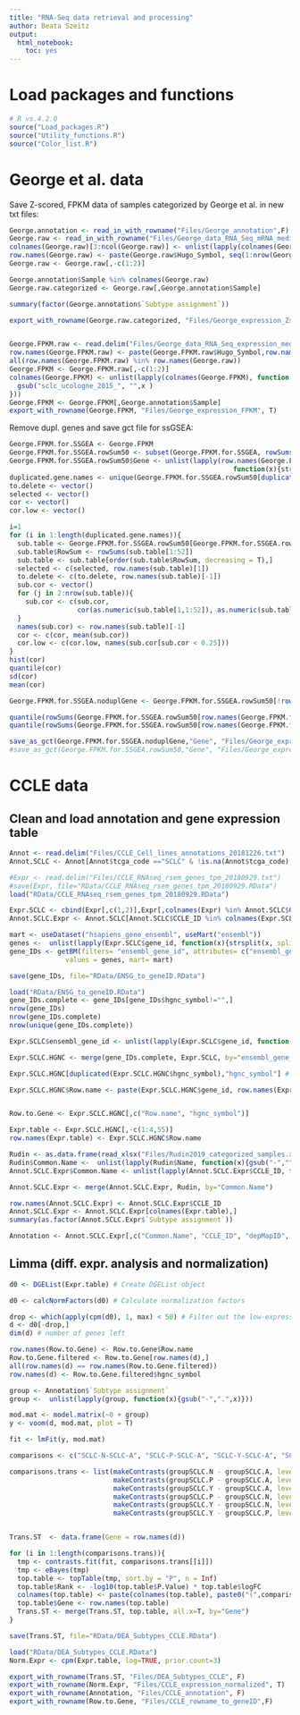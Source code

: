 ```yaml
---
title: "RNA-Seq data retrieval and processing"
author: Beata Szeitz
output:
  html_notebook:
    toc: yes
---
```




# Load packages and functions


```r
# R vs.4.2.0
source("Load_packages.R")
source("Utility_functions.R")
source("Color_list.R")
```

# George et al. data


Save Z-scored, FPKM data of samples categorized by George et al. in new txt files:

```r

George.annotation <- read_in_with_rowname("Files/George_annotation",F)
George.raw <- read_in_with_rowname("Files/George_data_RNA_Seq_mRNA_median_all_sample_Zscores",F)
colnames(George.raw)[3:ncol(George.raw)] <- unlist(lapply(colnames(George.raw)[3:ncol(George.raw)], function(x){gsub("sclc_ucologne_2015_","",x)}))
row.names(George.raw) <- paste(George.raw$Hugo_Symbol, seq(1:nrow(George.raw)), sep="_")
George.raw <- George.raw[,-c(1:2)]

George.annotation$Sample %in% colnames(George.raw)
George.raw.categorized <- George.raw[,George.annotation$Sample]

summary(factor(George.annotation$`Subtype assignment`))

export_with_rowname(George.raw.categorized, "Files/George_expression_Zscores",T)


George.FPKM.raw <- read.delim("Files/George_data_RNA_Seq_expression_median.txt")
row.names(George.FPKM.raw) <- paste(George.FPKM.raw$Hugo_Symbol,row.names(George.FPKM.raw),  sep="_")
all(row.names(George.FPKM.raw) %in% row.names(George.raw))
George.FPKM <- George.FPKM.raw[,-c(1:2)]
colnames(George.FPKM) <- unlist(lapply(colnames(George.FPKM), function(x){
  gsub("sclc_ucologne_2015_", "",x )
}))
George.FPKM <- George.FPKM[,George.annotation$Sample]
export_with_rowname(George.FPKM, "Files/George_expression_FPKM", T)
```

Remove dupl. genes and save gct file for ssGSEA:


```r
George.FPKM.for.SSGEA <- George.FPKM
George.FPKM.for.SSGEA.rowSum50 <- subset(George.FPKM.for.SSGEA, rowSums(George.FPKM.for.SSGEA) > 50)
George.FPKM.for.SSGEA.rowSum50$Gene <- unlist(lapply(row.names(George.FPKM.for.SSGEA.rowSum50),
                                                        function(x){strsplit(x, split="_")[[1]][1]}))
duplicated.gene.names <- unique(George.FPKM.for.SSGEA.rowSum50[duplicated(George.FPKM.for.SSGEA.rowSum50$Gene),"Gene"])
to.delete <- vector()
selected <- vector()
cor <- vector()
cor.low <- vector()

i=1
for (i in 1:length(duplicated.gene.names)){
  sub.table <- George.FPKM.for.SSGEA.rowSum50[George.FPKM.for.SSGEA.rowSum50$Gene==duplicated.gene.names[i],]
  sub.table$RowSum <- rowSums(sub.table[1:52])
  sub.table <- sub.table[order(sub.table$RowSum, decreasing = T),]
  selected <- c(selected, row.names(sub.table)[1])
  to.delete <- c(to.delete, row.names(sub.table)[-1])
  sub.cor <- vector()
  for (j in 2:nrow(sub.table)){
    sub.cor <- c(sub.cor, 
                 cor(as.numeric(sub.table[1,1:52]), as.numeric(sub.table[j,1:52]), use="pairwise.complete.obs", method="spearman"))
  }
  names(sub.cor) <- row.names(sub.table)[-1]
  cor <- c(cor, mean(sub.cor))
  cor.low <- c(cor.low, names(sub.cor[sub.cor < 0.25]))
}
hist(cor)
quantile(cor)
sd(cor)
mean(cor)

George.FPKM.for.SSGEA.noduplGene <- George.FPKM.for.SSGEA.rowSum50[!row.names(George.FPKM.for.SSGEA.rowSum50) %in% to.delete,]

quantile(rowSums(George.FPKM.for.SSGEA.rowSum50[row.names(George.FPKM.for.SSGEA.rowSum50) %in% to.delete,-ncol(George.FPKM.for.SSGEA.rowSum50)]), na.rm=T)
quantile(rowSums(George.FPKM.for.SSGEA.rowSum50[row.names(George.FPKM.for.SSGEA.rowSum50) %in% selected,-ncol(George.FPKM.for.SSGEA.rowSum50)]), na.rm=T)

save_as_gct(George.FPKM.for.SSGEA.noduplGene,"Gene", "Files/George_expression_FPKM_for_ssGSEA.gct")
#save_as_gct(George.FPKM.for.SSGEA.rowSum50,"Gene", "Files/George_expression_FPKM_for_ssGSEA_keepDuplicates.gct")
```



# CCLE data

## Clean and load annotation and gene expression table

```r
Annot <- read.delim("Files/CCLE_Cell_lines_annotations_20181226.txt")
Annot.SCLC <- Annot[Annot$tcga_code =="SCLC" & !is.na(Annot$tcga_code),]

#Expr <- read.delim("Files/CCLE_RNAseq_rsem_genes_tpm_20180929.txt")
#save(Expr, file="RData/CCLE_RNAseq_rsem_genes_tpm_20180929.RData")
load("RData/CCLE_RNAseq_rsem_genes_tpm_20180929.RData")

```



```r

Expr.SCLC <- cbind(Expr[,c(1,2)],Expr[,colnames(Expr) %in% Annot.SCLC$CCLE_ID])
Annot.SCLC.Expr <- Annot.SCLC[Annot.SCLC$CCLE_ID %in% colnames(Expr.SCLC),]

```


```r
mart <- useDataset("hsapiens_gene_ensembl", useMart("ensembl"))
genes <-  unlist(lapply(Expr.SCLC$gene_id, function(x){strsplit(x, split=".", fixed = T)[[1]][1]}))
gene_IDs <- getBM(filters= "ensembl_gene_id", attributes= c("ensembl_gene_id","hgnc_symbol"),
              values = genes, mart= mart)

save(gene_IDs, file="RData/ENSG_to_geneID.RData")

```


```r
load("RData/ENSG_to_geneID.RData")
gene_IDs.complete <- gene_IDs[gene_IDs$hgnc_symbol!="",]
nrow(gene_IDs)
nrow(gene_IDs.complete)
nrow(unique(gene_IDs.complete))

Expr.SCLC$ensembl_gene_id <- unlist(lapply(Expr.SCLC$gene_id, function(x){strsplit(x, split=".", fixed = T)[[1]][1]}))

Expr.SCLC.HGNC <- merge(gene_IDs.complete, Expr.SCLC, by="ensembl_gene_id")

Expr.SCLC.HGNC[duplicated(Expr.SCLC.HGNC$hgnc_symbol),"hgnc_symbol"] # only 13 occurrences

Expr.SCLC.HGNC$Row.name <- paste(Expr.SCLC.HGNC$gene_id, row.names(Expr.SCLC.HGNC), sep="_")


Row.to.Gene <- Expr.SCLC.HGNC[,c("Row.name", "hgnc_symbol")]

Expr.table <- Expr.SCLC.HGNC[,-c(1:4,55)]
row.names(Expr.table) <- Expr.SCLC.HGNC$Row.name
```

```r
Rudin <- as.data.frame(read_xlsx("Files/Rudin2019_categorized_samples.xlsx"))
Rudin$Common.Name <-  unlist(lapply(Rudin$Name, function(x){gsub("-","",x)}))
Annot.SCLC.Expr$Common.Name <- unlist(lapply(Annot.SCLC.Expr$CCLE_ID, function(x){strsplit(x, split="_", fixed=T)[[1]][1]}))

Annot.SCLC.Expr <- merge(Annot.SCLC.Expr, Rudin, by="Common.Name")
```


```r
row.names(Annot.SCLC.Expr) <- Annot.SCLC.Expr$CCLE_ID
Annot.SCLC.Expr <- Annot.SCLC.Expr[colnames(Expr.table),]
summary(as.factor(Annot.SCLC.Expr$`Subtype assignment`))

Annotation <- Annot.SCLC.Expr[,c("Common.Name", "CCLE_ID", "depMapID", "Pathology", "Site_Of_Finding", "Characteristics", "Subtype assignment")]

```

## Limma (diff. expr. analysis and normalization)

```r
d0 <- DGEList(Expr.table) # Create DGEList object

d0 <- calcNormFactors(d0) # Calculate normalization factors

drop <- which(apply(cpm(d0), 1, max) < 50) # Filter out the low-expressed genes
d <- d0[-drop,] 
dim(d) # number of genes left
```


```r
row.names(Row.to.Gene) <- Row.to.Gene$Row.name
Row.to.Gene.filtered <- Row.to.Gene[row.names(d),]
all(row.names(d) == row.names(Row.to.Gene.filtered))
row.names(d) <- Row.to.Gene.filtered$hgnc_symbol
```

```r
group <- Annotation$`Subtype assignment`
group <-  unlist(lapply(group, function(x){gsub("-",".",x)}))

mod.mat <- model.matrix(~0 + group)
y <- voom(d, mod.mat, plot = T)

```

```r
fit <- lmFit(y, mod.mat)

comparisons <- c("SCLC-N-SCLC-A", "SCLC-P-SCLC-A", "SCLC-Y-SCLC-A", "SCLC-P-SCLC-N", "SCLC-Y-SCLC-N", "SCLC-Y-SCLC-P")

comparisons.trans <- list(makeContrasts(groupSCLC.N - groupSCLC.A, levels = colnames(coef(fit))), 
                          makeContrasts(groupSCLC.P - groupSCLC.A, levels = colnames(coef(fit))),
                          makeContrasts(groupSCLC.Y - groupSCLC.A, levels = colnames(coef(fit))), 
                          makeContrasts(groupSCLC.P - groupSCLC.N, levels = colnames(coef(fit))), 
                          makeContrasts(groupSCLC.Y - groupSCLC.N, levels = colnames(coef(fit))), 
                          makeContrasts(groupSCLC.Y - groupSCLC.P, levels = colnames(coef(fit))))


Trans.ST  <- data.frame(Gene = row.names(d))

for (i in 1:length(comparisons.trans)){
  tmp <- contrasts.fit(fit, comparisons.trans[[i]])
  tmp <- eBayes(tmp)
  top.table <- topTable(tmp, sort.by = "P", n = Inf)
  top.table$Rank <- -log10(top.table$P.Value) * top.table$logFC
  colnames(top.table) <- paste(colnames(top.table), paste0("(",comparisons[i],")"), sep="")
  top.table$Gene <- row.names(top.table)
  Trans.ST <- merge(Trans.ST, top.table, all.x=T, by="Gene")
}

save(Trans.ST, file="RData/DEA_Subtypes_CCLE.RData")
```



```r
load("RData/DEA_Subtypes_CCLE.RData")
Norm.Expr <- cpm(Expr.table, log=TRUE, prior.count=3)
```



```r
export_with_rowname(Trans.ST, "Files/DEA_Subtypes_CCLE", F)
export_with_rowname(Norm.Expr, "Files/CCLE_expression_normalized", T)
export_with_rowname(Annotation, "Files/CCLE_annotation", F)
export_with_rowname(Row.to.Gene, "Files/CCLE_rowname_to_geneID",F)

```

